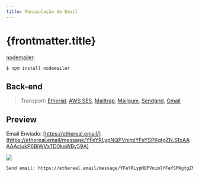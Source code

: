 ```yaml
---
title: Manipulação de Email
---
```



# {frontmatter.title}

[nodemailer](https://nodemailer.com/about/):

```bash
$ npm install nodemailer
```

<CodeTree src="/codes/expressjs/invest-app-email" />

## Back-end

<CodePreview src="/codes/expressjs/invest-app-email/.env" />

> Transport: [Etherial](https://ethereal.email/), [AWS SES](https://nodemailer.com/transports/ses/), [Mailtrap](https://mailtrap.io/), [Mailgum](https://www.mailgun.com/), [Sendgrid](https://sendgrid.com/), [Gmail](https://gmail.com/)

<CodePreview src="/codes/expressjs/invest-app-email/src/config/mail.js" />

<CodePreview src="/codes/expressjs/invest-app-email/src/services/SendMail.js" />

<CodePreview src="/codes/expressjs/invest-app-email/src/routes.js" />

## Preview

Email Enviado: [https://ethereal.email/](https://ethereal.email/message/YFeYRLypNQPVnimlYFeYSPKgtgZN.SfxAAAAAciukP6BiWVxTD0koWBy59A)

![](/lp2/imgs/expressjs/email/ethereal.png)

```txt
Send email: https://ethereal.email/message/YFeYRLypNQPVnimlYFeYSPKgtgZN.SfxAAAAAciukP6BiWVxTD0koWBy59A
```
